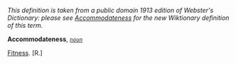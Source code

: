 ''This definition is taken from a public domain 1913 edition of Webster's Dictionary: please see [[Accommodateness]] for the new Wiktionary definition of this term.''

'''Accommodateness''', ''<code>[[noun (part of speech)|noun]]</code>''

[[Fitness]]. [R.]